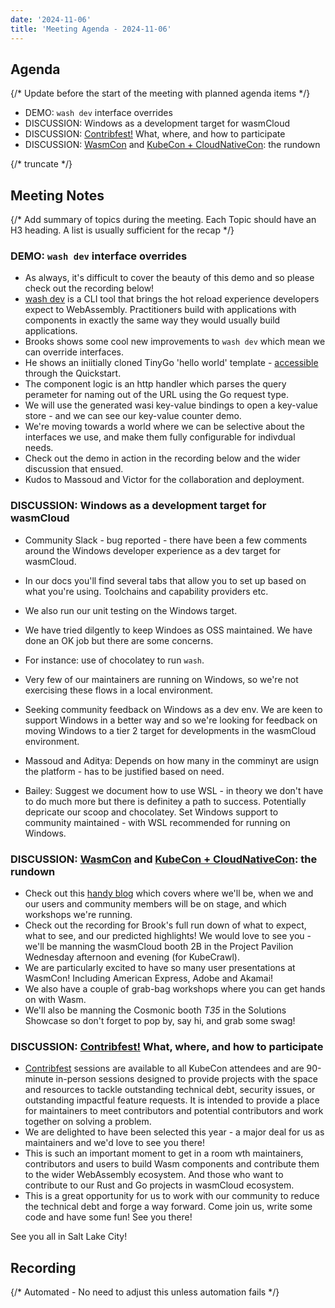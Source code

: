 ```yaml
---
date: '2024-11-06'
title: 'Meeting Agenda - 2024-11-06'
---
```


## Agenda

{/* Update before the start of the meeting with planned agenda items */}

- DEMO: `wash dev` interface overrides
- DISCUSSION: Windows as a development target for wasmCloud
- DISCUSSION: [Contribfest!](https://kccncna2024.sched.com/overview/type/%F0%9F%9A%A8+Contribfest) What, where, and how to participate
- DISCUSSION: [WasmCon](https://events.linuxfoundation.org/wasmcon/program/schedule/) and [KubeCon + CloudNativeCon](https://events.linuxfoundation.org/kubecon-cloudnativecon-north-america/program/schedule/): the rundown

{/* truncate */}

## Meeting Notes

{/* Add summary of topics during the meeting. Each Topic should have an H3 heading. A list is usually sufficient for the recap */}

### DEMO: `wash dev` interface overrides

- As always, it's difficult to cover the beauty of this demo and so please check out the recording below!
- [wash dev](https://github.com/wasmCloud/wasmCloud/issues/2508) is a CLI tool that brings the hot reload experience developers expect to WebAssembly. Practitioners build with applications with components in exactly the same way they would usually build applications.
- Brooks shows some cool new improvements to `wash dev` which mean we can override interfaces.
- He shows an iniitially cloned TinyGo 'hello world' template - [accessible](https://wasmcloud.com/docs/tour/hello-world) through the Quickstart.
- The component logic is an http handler which parses the query perameter for naming out of the URL using the Go request type. 
- We will use the generated wasi key-value bindings to open a key-value store - and we can see our key-value counter demo.
- We're moving towards a world where we can be selective about the interfaces we use, and make them fully configurable for indivdual needs.
- Check out the demo in action in the recording below and the wider discussion that ensued.
- Kudos to Massoud and Victor for the collaboration and deployment.

### DISCUSSION: Windows as a development target for wasmCloud

- Community Slack - bug reported - there have been a few comments around the Windows developer experience as a dev target for wasmCloud.
- In our docs you'll find several tabs that allow you to set up based on what you're using. Toolchains and capability providers etc.
- We also run our unit testing on the Windows target.
- We have tried dilgently to keep Windoes as OSS maintained. We have done an OK job but there are some concerns.
- For instance: use of chocolatey to run `wash`.
- Very few of our maintainers are running on Windows, so we're not exercising these flows in a local environment.
- Seeking community feedback on Windows as a dev env. We are keen to support Windows in a better way and so we're looking for feedback on moving Windows to a tier 2 target for developments in the wasmCloud environment.

- Massoud and Aditya: Depends on how many in the comminyt are usign the platform - has to be justified based on need.
- Bailey: Suggest we document how to use WSL - in theory we don't have to do much more but there is definitey a path to success. Potentially depricate our scoop and chocolatey. Set Windows support to community maintained - with WSL recommended for running on Windows.

### DISCUSSION: [WasmCon](https://events.linuxfoundation.org/wasmcon/program/schedule/) and [KubeCon + CloudNativeCon](https://events.linuxfoundation.org/kubecon-cloudnativecon-north-america/program/schedule/): the rundown

- Check out this [handy blog](https://wasmcloud.com/blog/2024-10-30-wasmcloud-at-kubecon-na-2024) which covers where we'll be, when we and our users and community members will be on stage, and which workshops we're running.
- Check out the recording for Brook's full run down of what to expect, what to see, and our predicted highlights! We would love to see you - we'll be manning the wasmCloud booth 2B in the Project Pavilion Wednesday afternoon and evening (for KubeCrawl).
- We are particularly excited to have so many user presentations at WasmCon! Including American Express, Adobe and Akamai!
- We also have a couple of grab-bag workshops where you can get hands on with Wasm.
- We'll also be manning the Cosmonic booth *T35* in the Solutions Showcase so don't forget to pop by, say hi, and grab some swag!

### DISCUSSION: [Contribfest!](https://kccncna2024.sched.com/overview/type/%F0%9F%9A%A8+Contribfest) What, where, and how to participate

- [Contribfest](https://kccncna2024.sched.com/overview/type/%F0%9F%9A%A8+Contribfest?iframe=no) sessions are available to all KubeCon attendees and are 90-minute in-person sessions designed to provide projects with the space and resources to tackle outstanding technical debt, security issues, or outstanding impactful feature requests. It is intended to provide a place for maintainers to meet contributors and potential contributors and work together on solving a problem.
- We are delighted to have been selected this year - a major deal for us as maintainers and we'd love to see you there!
- This is such an important moment to get in a room wth maintainers, contributors and users to build Wasm components and contribute them to the wider WebAssembly ecosystem. And those who want to contribute to our Rust and Go projects in wasmCloud ecosystem.
- This is a great opportunity for us to work with our community to reduce the technical debt and forge a way forward. Come join us, write some code and have some fun! See you there!

See you all in Salt Lake City!

## Recording

{/* Automated - No need to adjust this unless automation fails */}

<YouTube url="https://www.youtube.com/watch?v=vCKL7_llD7o" />

